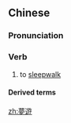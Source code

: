 {{also|夢游|梦游}}
==Chinese==
{{zh-forms|s=梦游|t2=夢游}}

===Pronunciation===
{{zh-pron
|m=mèngyóu
|c=mung6 jau4
|cat=v
}}

===Verb===
{{zh-verb}}

# to [[sleepwalk]]

====Derived terms====
{{zh-der|夢遊症}}

[[zh:夢遊]]